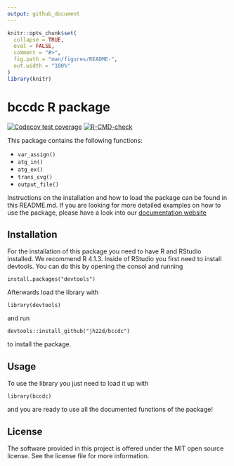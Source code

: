 ```yaml
---
output: github_document
---
```


<!-- README.md is generated from README.Rmd. Please edit that file -->

```r
knitr::opts_chunk$set(
  collapse = TRUE,
  eval = FALSE,
  comment = "#>",
  fig.path = "man/figures/README-",
  out.width = "100%"
)
library(knitr)
```

# bccdc R package

<!-- badges: start -->
<!-- [![codecov](https://codecov.io/gh/DSCI-310/dsci-310-group-10-GCC-pkg/branch/main/graph/badge.svg?token=gvCJoMd9mW)](https://codecov.io/gh/DSCI-310/dsci-310-group-10-GCC-pkg) -->
<!-- [![R-CMD-check](https://github.com/DSCI-310/dsci-310-group-10-GCC-pkg/actions/workflows/R-CMD-check.yaml/badge.svg)](https://github.com/DSCI-310/dsci-310-group-10-GCC-pkg/actions/workflows/R-CMD-check.yaml) -->
[![Codecov test coverage](https://codecov.io/gh/jh22d/bccdc/branch/main/graph/badge.svg)](https://app.codecov.io/gh/jh22d/bccdc?branch=main)
[![R-CMD-check](https://github.com/jh22d/bccdc/workflows/R-CMD-check/badge.svg)](https://github.com/jh22d/bccdc/actions)
<!-- badges: end -->

This package contains the following functions:

* `var_assign()`
* `atg_in()`
* `atg_ex()`
* `trans_cvg()`
* `output_file()`



Instructions on the installation and how to load the package can be found in this README.md. If you are looking for more detailed examples on how to use the package, please have a look into our [documentation website](...)


## Installation

For the installation of this package you need to have R and RStudio installed. We recommend R 4.1.3.
Inside of RStudio you first need to install devtools. You can do this by opening the consol and running

`install.packages("devtools")`

Afterwards load the library with

`library(devtools)`

and run

`devtools::install_github("jh22d/bccdc")`

to install the package.

## Usage

To use the library you just need to load it up with 

`library(bccdc)`

and you are ready to use all the documented functions of the package!

## License

The software provided in this project is offered under the MIT open source license. See the license file for more information.
